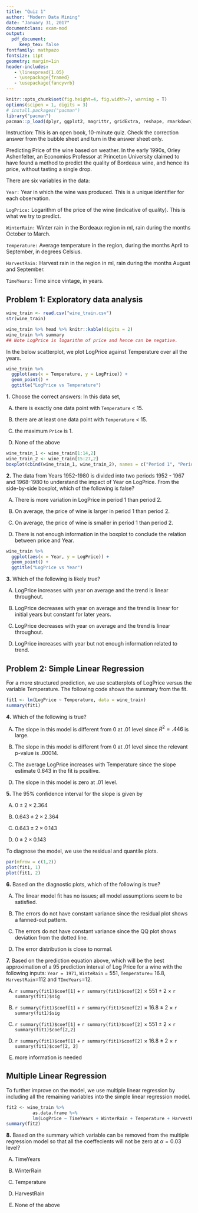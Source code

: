```yaml
---
title: "Quiz 1"
author: "Modern Data Mining"
date: "January 31, 2017"
documentclass: exam-mod
output:
  pdf_document: 
     keep_tex: false
fontfamily: mathpazo
fontsize: 11pt
geometry: margin=1in
header-includes:
   - \linespread{1.05}
   - \usepackage{framed}
   - \usepackage{fancyvrb}
---
```


```r
knitr::opts_chunk$set(fig.height=4, fig.width=7, warning = T)
options(scipen = 1, digits = 3)
# install.packages("pacman")
library("pacman")
pacman::p_load(dplyr, ggplot2, magrittr, gridExtra, reshape, rmarkdown)
```

<!-- \makebox[\textwidth]{\textbf{Name}:\enspace\hrulefill} -->
<!-- \vspace{0.4in} -->
<!-- \makebox[\textwidth]{\textbf{Section (471, 571, 701)}:\enspace\hrulefill} -->

Instruction: This is an open book, 10-minute quiz. Check the correction answer from the bubble sheet and turn in the answer sheet only.

\vspace{.1in}
Predicting Price of the wine based on weather. In the early 1990s, Orley Ashenfelter, an Economics Professor at Princeton University claimed to have found a method to predict the quality of Bordeaux wine, and hence its price, without tasting a single drop\footnote{This data is used in the paper http://www.liquidasset.com/orley.htm and chapter 1 of the book "Super Crunchers: Why Thinking-by-Numbers is the new to be smart".}.


There are six variables in the data:

`Year:` Year in which the wine was produced. This is a unique identifier for each observation.

`LogPrice:` Logarithm of the price of the wine (indicative of quality). This is what we try to predict.

`WinterRain:` Winter rain in the Bordeaux region in ml, rain during the months October to March.

`Temperature:` Average temperature in the region, during the months April to September, in degrees Celsius.

`HarvestRain:` Harvest rain in the region in ml, rain during the months August and September.

`TimeYears:` Time since vintage, in years.

## Problem 1: Exploratory data analysis

```r
wine_train <- read.csv("wine_train.csv")
str(wine_train)
```




```r
wine_train %>% head %>% knitr::kable(digits = 2)
wine_train %>% summary
## Note LogPrice is logarithm of price and hence can be negative.
```

In the below scatterplot, we plot LogPrice against Temperature over all the years.
```r
wine_train %>% 
  ggplot(aes(x = Temperature, y = LogPrice)) +  
  geom_point() + 
  ggtitle("LogPrice vs Temperature")
```

**1.** Choose the correct answers:  In this data set,

(A) there is exactly one data point with `Temperature` < 15.

(B) there are at least one data point with `Temperature` < 15.

(C) the maximum `Price` is 1.

(D) None of the above


```r
wine_train_1 <- wine_train[1:14,2]
wine_train_2 <- wine_train[15:27,2]
boxplot(cbind(wine_train_1, wine_train_2), names = c("Period 1", "Period 2"), ylab = "LogPrice", main = "LogPrice over Year Produced")
```

\vspace{.1in}
**2.** The data from Years 1952-1980 is divided into two periods 1952 - 1967 and 1968-1980 to understand the impact of Year on LogPrice. From the side-by-side boxplot, which of the following is false?

(A) There is more variation in LogPrice in period 1 than period 2.

(B) On average, the price of wine is larger in period 1 than period 2.

(C) On average, the price of wine is smaller in period 1 than period 2.

(D) There is not enough information in the boxplot to conclude the relation between price and Year.

```r
wine_train %>% 
  ggplot(aes(x = Year, y = LogPrice)) +  
  geom_point() + 
  ggtitle("LogPrice vs Year")
```
\vspace{.1in}
**3.** Which of the following is likely true?

(A) LogPrice increases with year on average and the trend is linear throughout.

(B) LogPrice decreases with year on average and the trend is linear for initial years but constant for later years.

(C) LogPrice decreases with year on average and the trend is linear throughout.

(D) LogPrice increases with year but not enough information related to trend. 


## Problem 2: Simple Linear Regression

For a more structured prediction, we use scatterplots of LogPrice versus  the variable Temperature. The following code shows the summary from the fit.
<!-- ```{r, echo = F} -->
<!-- par(mfrow = c(2,3)) -->
<!-- plot(wine_train$TimeYears, wine_train$LogPrice, xlab = "TimeYears", ylab = "LogPrice", -->
<!--           main = paste0("correlation = ", signif(cor(wine_train$TimeYears, wine_train$LogPrice))) -->
<!--      ) -->
<!-- plot(wine_train$WinterRain, wine_train$LogPrice, xlab = "WinterRain", ylab = "LogPrice", -->
<!--           main = paste0("correlation = ", signif(cor(wine_train$WinterRain, wine_train$LogPrice))) -->
<!--      ) -->
<!-- plot(wine_train$HarvestRain, wine_train$LogPrice, xlab = "HarvestRain", ylab = "LogPrice", -->
<!--           main = paste0("correlation = ", signif(cor(wine_train$HarvestRain, wine_train$LogPrice))) -->
<!--      ) -->
<!-- plot(wine_train$Temperature, wine_train$LogPrice, xlab = "Temperature", ylab = "LogPrice", -->
<!--           main = paste0("correlation = ", signif(cor(wine_train$Temperature, wine_train$LogPrice))) -->
<!--      ) -->
<!-- ``` -->
<!-- These plots along with the correlations (given above the plots), we decide to work first regress LogPrice on the variable Temperature. The following code shows the summary from the fit.  -->

```r
fit1 <- lm(LogPrice ~ Temperature, data = wine_train)
summary(fit1)
```
\vspace{.1in}
**4.**  Which of the following is true? 

(A) The slope in this model is different from 0 at .01 level since $R^2=.446$ is large.

(B) The slope in this model is different from 0 at .01 level since the relevant p-value is .00014.

(C) The average LogPrice increases with Temperature since the slope estimate $0.643$ in the fit is positive.

(D) The slope in this model is zero at .01 level.

\vspace{.1in}
**5.** The $95\%$ confidence interval for the slope is given by


(A) $0 \pm 2\times 2.364$

(B) $0.643 \pm 2\times 2.364$

(C) $0.643 \pm 2\times 0.143$

(D) $0 \pm 2\times 0.143$


To diagnose the model, we use the residual and quantile plots.
```r
par(mfrow = c(1,2))
plot(fit1, 1)
plot(fit1, 2)
```
\vspace{.1in}
**6.** Based on the diagnostic plots, which of the following is true?

(A) The linear model fit has no issues; all model assumptions seem to be satisfied.

(B) The errors do not have constant variance since the residual plot shows a fanned-out pattern.

(C) The errors do not have constant variance since the QQ plot shows deviation from the dotted line.

(D) The error distribution is close to normal.

\vspace{.1in}
**7.** Based on the prediction equation above, which will be the best approximation of a 95 prediction interval of Log Price for a wine with the following inputs: `Year = 1971`, `WinteRain` = 551, `Temperature`= 16.8, `HarvestRain`=112 and `TImeYears`=12.  

A) `r summary(fit1)$coef[1]` + `r summary(fit1)$coef[2]` $\times$ 551 $\pm$ 2 $\times$  `r summary(fit1)$sig`

B) `r summary(fit1)$coef[1]` + `r summary(fit1)$coef[2]` $\times$ 16.8 $\pm$ 2 $\times$ `r summary(fit1)$sig`

C) `r summary(fit1)$coef[1]` + `r summary(fit1)$coef[2]` $\times$ 551 $\pm$ 2 $\times$  `r summary(fit1)$coef[2,2]`

D) `r summary(fit1)$coef[1]` + `r summary(fit1)$coef[2]` $\times$ 16.8 $\pm$ 2 $\times$  `r summary(fit1)$coef[2, 2]`

E) more information is needed

<!-- `#r newcar_predict$fit` $\pm$ 2 $\times$ `r summary(fit1)$coef[2,2]` -->
## Multiple Linear Regression

To further improve on the model, we use multiple linear regression by including all the remaining variables into the simple linear regression model.
```r
fit2 <- wine_train %>%
          as.data.frame %>%
          lm(LogPrice ~ TimeYears + WinterRain + Temperature + HarvestRain, data = .)
summary(fit2)
```
\vspace{.1in}
**8.** Based on the summary which variable can be removed from the multiple regression model so that all the coeffecients will not be zero at $\alpha = 0.03$ level? 

(A) TimeYears

(B) WinterRain

(C) Temperature

(D) HarvestRain

(E) None of the above
